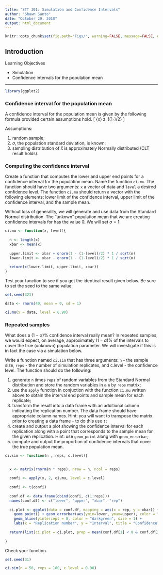 ---
title: "STT 301: Simulation and Confidence Intervals"
author: "Shawn Santo"
date: "October 29, 2018"
output: html_document
---

```{r global_options, include=FALSE}
knitr::opts_chunk$set(fig.path='Figs/', warning=FALSE, message=FALSE, dev = "png", comment = NA)
```

## Introduction

Learning Objectives

  - Simulation
  - Confidence intervals for the population mean
  
*************************

```{r}
library(ggplot2)
```

### Confidence interval for the population mean

A confidence interval for the population mean is given by the following formula provided certain assumptions hold.
\[
\bar{x} \pm z_{(1-\alpha)/2}\frac{\sigma}{\sqrt{n}}
\]

Assumptions:

  1. random sample;
  2. $\sigma$, the population standard deviation, is known;
  3. sampling distribution of $\bar{x}$ is approximately Normally distributed (CLT result holds).

### Computing the confidence interval

Create a function that computes the lower and upper end points for a confidence interval for the population mean. Name the function `ci.mu`. The function should have two arguments: `x` a vector of data and `level` a desired confidence level. The function `ci.mu` should return a vector with the following elements: lower limit of the confidence interval, upper limit of the confidence interval, and the sample mean.

Without loss of generality, we will generate and use data from the Standard Normal distribution. The "unkown" population mean that we are creating confidence intervals for has the value 0. We will set $\sigma = 1$.

```{r echo = TRUE}

ci.mu <- function(x, level){
  
  n <- length(x)
  xbar <- mean(x)
  
  upper.limit <- xbar + qnorm(1 - (1-level)/2) * 1 / sqrt(n)
  lower.limit <- xbar - qnorm(1 - (1-level)/2) * 1 / sqrt(n)
  
  return(c(lower.limit, upper.limit, xbar))
}

```

Test your function to see if you get the identical result given below. Be sure to set the seed to the same value.

```{r}
set.seed(321)

data <- rnorm(40, mean = 0, sd = 1)

ci.mu(x = data, level = 0.90)
```

### Repeated samples

What does a $(1-\alpha)\%$ confidence interval really mean? In repeated samples, we would expect, on average, approximately $(1-\alpha)\%$ of the intervals to cover the true (unknown) population parameter. We will investigate if this is in fact the case via a simulation below.

Write a function named `ci.sim` that has three arguments: `n` - the sample size, `reps` - the number of simulation replicates, and c.level - the confidence level. The function should do the following:

  1. generate `n` times `reps` of random variables from the Standard Normal distribution and store the random variables in a `n` by `reps` matrix;
  2. use the `apply` function in conjuction with the function `ci.mu` written above to obtain the interval end points and sample mean for each replicate;
  3. transform the result into a data frame with an additional column indicating the replication number. The data frame should have appropriate column names. Hint: you will want to transpose the matrix prior to creating a data frame - to do this use `t`;
  4. create and output a plot showing the confidence interval for each replication along with a point that corresponds to the sample mean for the given replication. Hint: use `geom_point` along with `geom_errorbar`;
  5. compute and output the proportion of confidence intervals that cover the true population mean.

```{r echo = TRUE}
ci.sim <- function(n , reps, c.level){
  
  
  x <- matrix(rnorm(n * reps), nrow = n, ncol = reps)
  
  confi <- apply(x, 2, ci.mu, level = c.level)
  
  confi <- t(confi)
  
  conf.df <- data.frame(cbind(confi, c(1:reps)))
  names(conf.df) <- c("lower", "upper", "xbar", "rep")
  
  ci.plot <- ggplot(data = conf.df, mapping = aes(x = rep, y = xbar)) + 
    geom_point() + geom_errorbar(aes(ymin=lower, ymax=upper), color = "blue", width=.1) +
    geom_hline(yintercept = 0, color = "darkgreen", size = 1) +
    labs(x = "Replication number", y = "Interval", title = "Confidence Intervals")
  
  return(list(ci.plot = ci.plot, prop = mean(conf.df[1] < 0 & conf.df[2] > 0)))
  
}

```

Check your function.

```{r fig.width=9}

set.seed(31)

ci.sim(n = 50, reps = 100, c.level = 0.90)
```

